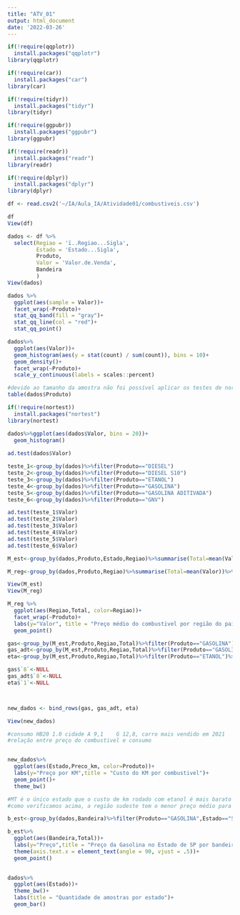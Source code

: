 ---
title: "ATV_01"
output: html_document
date: '2022-03-26'
---

```{r}
if(!require(qqplotr))
  install.packages("qqplotr")
library(qqplotr)

if(!require(car))
  install.packages("car")
library(car)

if(!require(tidyr))
  install.packages("tidyr")
library(tidyr)

if(!require(ggpubr))
  install.packages("ggpubr")
library(ggpubr)

if(!require(readr))
  install.packages("readr")
library(readr)

if(!require(dplyr))
  install.packages("dplyr")
library(dplyr)
```
```{r}

df <- read.csv2('~/IA/Aula_IA/Atividade01/combustiveis.csv')
```
```{r}
df
View(df)
```
```{r}
dados <- df %>% 
  select(Regiao = 'ï..Regiao...Sigla',
         Estado = 'Estado...Sigla',
         Produto,
         Valor = 'Valor.de.Venda',
         Bandeira
         )
View(dados)
```


```{r}

dados %>%
  ggplot(aes(sample = Valor))+
  facet_wrap(~Produto)+
  stat_qq_band(fill = "gray")+
  stat_qq_line(col = "red")+
  stat_qq_point()

```
```{r}
dados%>%
  ggplot(aes(Valor))+
  geom_histogram(aes(y = stat(count) / sum(count)), bins = 10)+
  geom_density()+
  facet_wrap(~Produto)+
  scale_y_continuous(labels = scales::percent)
```
```{r}
#devido ao tamanho da amostra não foi possível aplicar os testes de normalidade, por esse motivo não foram usados Shapiro e Kolmogorov, somente os gráficos. Também foi utilizado o Anderson-Darling normality test
table(dados$Produto)
```
```{r}
if(!require(nortest))
  install.packages("nortest") 
library(nortest)

dados%>%ggplot(aes(dados$Valor, bins = 20))+
  geom_histogram()
  
ad.test(dados$Valor)

teste_1<-group_by(dados)%>%filter(Produto=="DIESEL")
teste_2<-group_by(dados)%>%filter(Produto=="DIESEL S10")
teste_3<-group_by(dados)%>%filter(Produto=="ETANOL")
teste_4<-group_by(dados)%>%filter(Produto=="GASOLINA")
teste_5<-group_by(dados)%>%filter(Produto=="GASOLINA ADITIVADA")
teste_6<-group_by(dados)%>%filter(Produto=="GNV")

ad.test(teste_1$Valor)                      
ad.test(teste_2$Valor)
ad.test(teste_3$Valor)
ad.test(teste_4$Valor)
ad.test(teste_5$Valor)
ad.test(teste_6$Valor)
```
```{r}
M_est<-group_by(dados,Produto,Estado,Regiao)%>%summarise(Total=mean(Valor))%>%arrange(Produto,Total)%>%ungroup()

M_reg<-group_by(dados,Produto,Regiao)%>%summarise(Total=mean(Valor))%>%arrange(Produto,Total)%>%ungroup()

View(M_est)
View(M_reg)
```


```{r}

M_reg %>%
  ggplot(aes(Regiao,Total, color=Regiao))+
  facet_wrap(~Produto)+
  labs(y="Valor", title = "Preço médio do combustivel por região do país")+
  geom_point()
```
```{r}
gas<-group_by(M_est,Produto,Regiao,Total)%>%filter(Produto=="GASOLINA")%>%mutate(Preco_km=Total/12,8)%>%ungroup()
gas_adt<-group_by(M_est,Produto,Regiao,Total)%>%filter(Produto=="GASOLINA ADITIVADA")%>%mutate(Preco_km=Total/12,8)%>%ungroup()
eta<-group_by(M_est,Produto,Regiao,Total)%>%filter(Produto=="ETANOL")%>%mutate(Preco_km=Total/9,1)%>%ungroup()

gas$`8`<-NULL
gas_adt$`8`<-NULL
eta$`1`<-NULL



new_dados <- bind_rows(gas, gas_adt, eta)

View(new_dados)

#consumo HB20 1.0 cidade A 9,1    G 12,8, carro mais vendido em 2021
#relação entre preço do combustivel e consumo


new_dados%>%
  ggplot(aes(Estado,Preco_km, color=Produto))+
  labs(y="Preço por KM",title = "Custo do KM por combustivel")+
  geom_point()+
  theme_bw()
```
```{r}
#MT é o único estado que o custo de km rodado com etanol é mais barato do que com gasolina.
#como verificamos acima, a região sudeste tem o menor preço médio para Etanol, Gasolina e Gasolina Adtivada. Levando em consideração o consumo de um carro popular, foi possível verificar que em SP o mais aconselhavel é abastecer com gasolina, desta forma analisamos o preço médio praticado por cada bandeira dentro do estado

b_est<-group_by(dados,Bandeira)%>%filter(Produto=="GASOLINA",Estado=="SP")%>%summarise(Total=mean(Valor))%>%arrange(Total)%>%ungroup()

b_est%>%
  ggplot(aes(Bandeira,Total))+
  labs(y="Preço",title = "Preço da Gasolina no Estado de SP por bandeira")+
  theme(axis.text.x = element_text(angle = 90, vjust = .5))+
  geom_point()
  

```
```{r}
dados%>%
  ggplot(aes(Estado))+
  theme_bw()+
  labs(title = "Quantidade de amostras por estado")+
  geom_bar()
```


